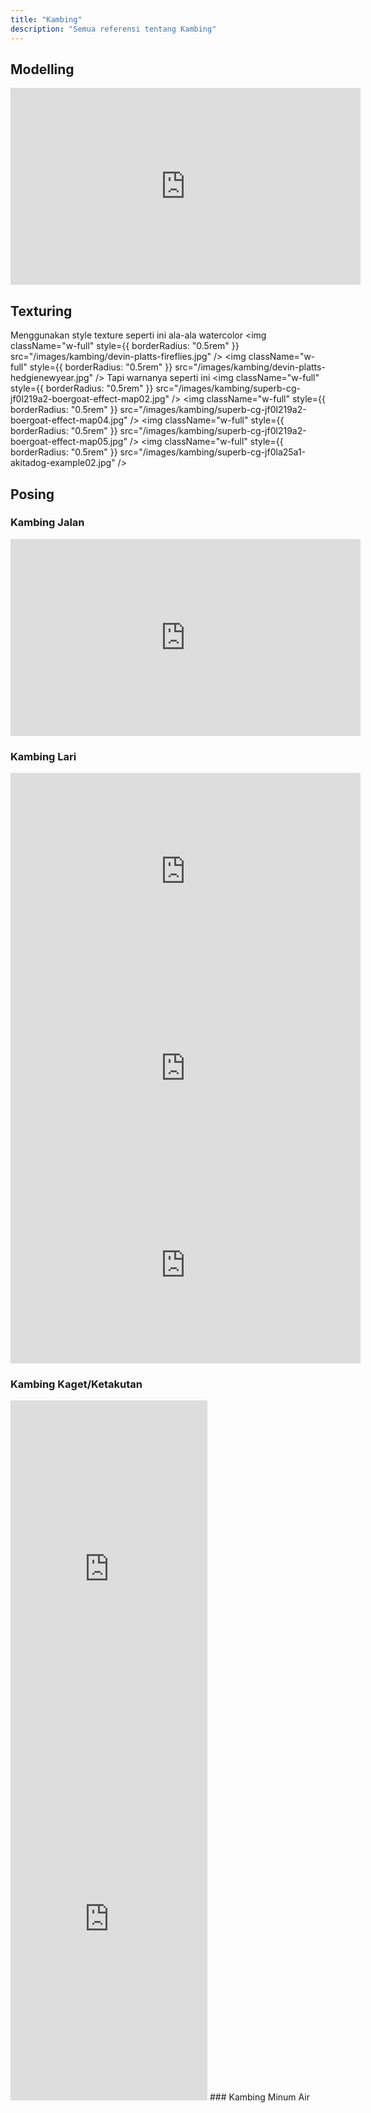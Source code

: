 ```yaml
---
title: "Kambing"
description: "Semua referensi tentang Kambing"
---
```

## Modelling
<iframe
  width="560"
  height="315"
  src="https://www.youtube.com/embed/EXwgNvLqJbU"
  title="YouTube video player"
  frameBorder="0"
  allow="accelerometer; autoplay; clipboard-write; encrypted-media; gyroscope; picture-in-picture"
  allowFullScreen
  style={{ width: '100%', borderRadius: '0.5rem' }}
></iframe>

## Texturing
Menggunakan style texture seperti ini ala-ala watercolor
<img className="w-full" style={{ borderRadius: "0.5rem" }} src="/images/kambing/devin-platts-fireflies.jpg" />
<img className="w-full" style={{ borderRadius: "0.5rem" }} src="/images/kambing/devin-platts-hedgienewyear.jpg" />
Tapi warnanya seperti ini
<img className="w-full" style={{ borderRadius: "0.5rem" }} src="/images/kambing/superb-cg-jf0l219a2-boergoat-effect-map02.jpg" />
<img className="w-full" style={{ borderRadius: "0.5rem" }} src="/images/kambing/superb-cg-jf0l219a2-boergoat-effect-map04.jpg" />
<img className="w-full" style={{ borderRadius: "0.5rem" }} src="/images/kambing/superb-cg-jf0l219a2-boergoat-effect-map05.jpg" />
<img className="w-full" style={{ borderRadius: "0.5rem" }} src="/images/kambing/superb-cg-jf0la25a1-akitadog-example02.jpg" />

## Posing
### Kambing Jalan
<iframe
  width="560"
  height="315"
  src="https://www.youtube.com/embed/TFeytqgfPl4"
  title="YouTube video player"
  frameBorder="0"
  allow="accelerometer; autoplay; clipboard-write; encrypted-media; gyroscope; picture-in-picture"
  allowFullScreen
  style={{ width: '100%', borderRadius: '0.5rem' }}
></iframe>

### Kambing Lari
<iframe
  width="560"
  height="315"
  src="https://www.youtube.com/embed/dS9B0RU_xxI"
  title="YouTube video player"
  frameBorder="0"
  allow="accelerometer; autoplay; clipboard-write; encrypted-media; gyroscope; picture-in-picture"
  allowFullScreen
  style={{ width: '100%', borderRadius: '0.5rem' }}
></iframe>
<iframe
  width="560"
  height="315"
  src="https://www.youtube.com/embed/ZMBipmEySeM"
  title="YouTube video player"
  frameBorder="0"
  allow="accelerometer; autoplay; clipboard-write; encrypted-media; gyroscope; picture-in-picture"
  allowFullScreen
  style={{ width: '100%', borderRadius: '0.5rem' }}
></iframe>
<iframe
  width="560"
  height="315"
  src="https://www.youtube.com/embed/ZMBipmEySeM"
  title="YouTube video player"
  frameBorder="0"
  allow="accelerometer; autoplay; clipboard-write; encrypted-media; gyroscope; picture-in-picture"
  allowFullScreen
  style={{ width: '100%', borderRadius: '0.5rem' }}
></iframe>

### Kambing Kaget/Ketakutan
<iframe
  width="315"
  height="560"
  src="https://www.youtube.com/embed/W2b5ZjAvm28"
  title="YouTube video player"
  frameBorder="0"
  allow="accelerometer; autoplay; clipboard-write; encrypted-media; gyroscope; picture-in-picture"
  allowFullScreen
  style={{ width: '100%', borderRadius: '0.5rem' }}
></iframe>
<br/>
<iframe
  width="315"
  height="560"
  src="https://www.youtube.com/embed/gyQ1WX2cMt8"
  title="YouTube video player"
  frameBorder="0"
  allow="accelerometer; autoplay; clipboard-write; encrypted-media; gyroscope; picture-in-picture"
  allowFullScreen
  style={{ width: '100%', borderRadius: '0.5rem' }}
></iframe>
### Kambing Minum Air